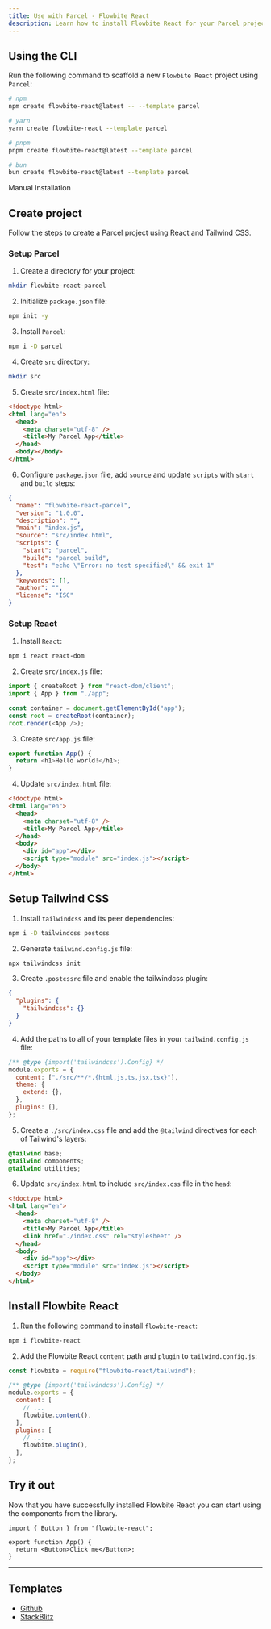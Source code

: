 ```yaml
---
title: Use with Parcel - Flowbite React
description: Learn how to install Flowbite React for your Parcel project and start developing modern web applications with interactive components
---
```


## Using the CLI

Run the following command to scaffold a new `Flowbite React` project using `Parcel`:

```bash
# npm
npm create flowbite-react@latest -- --template parcel

# yarn
yarn create flowbite-react --template parcel

# pnpm
pnpm create flowbite-react@latest --template parcel

# bun
bun create flowbite-react@latest --template parcel
```

<TextDivider>Manual Installation</TextDivider>

## Create project

Follow the steps to create a Parcel project using React and Tailwind CSS.

### Setup Parcel

1. Create a directory for your project:

```bash
mkdir flowbite-react-parcel
```

2. Initialize `package.json` file:

```bash
npm init -y
```

3. Install `Parcel`:

```bash
npm i -D parcel
```

4. Create `src` directory:

```bash
mkdir src
```

5. Create `src/index.html` file:

```html
<!doctype html>
<html lang="en">
  <head>
    <meta charset="utf-8" />
    <title>My Parcel App</title>
  </head>
  <body></body>
</html>
```

6. Configure `package.json` file, add `source` and update `scripts` with `start` and `build` steps:

```json {6,8-9}
{
  "name": "flowbite-react-parcel",
  "version": "1.0.0",
  "description": "",
  "main": "index.js",
  "source": "src/index.html",
  "scripts": {
    "start": "parcel",
    "build": "parcel build",
    "test": "echo \"Error: no test specified\" && exit 1"
  },
  "keywords": [],
  "author": "",
  "license": "ISC"
}
```

### Setup React

1. Install `React`:

```bash
npm i react react-dom
```

2. Create `src/index.js` file:

```js
import { createRoot } from "react-dom/client";
import { App } from "./app";

const container = document.getElementById("app");
const root = createRoot(container);
root.render(<App />);
```

3. Create `src/app.js` file:

```js
export function App() {
  return <h1>Hello world!</h1>;
}
```

4. Update `src/index.html` file:

```html {8,9}
<!doctype html>
<html lang="en">
  <head>
    <meta charset="utf-8" />
    <title>My Parcel App</title>
  </head>
  <body>
    <div id="app"></div>
    <script type="module" src="index.js"></script>
  </body>
</html>
```

## Setup Tailwind CSS

1. Install `tailwindcss` and its peer dependencies:

```bash
npm i -D tailwindcss postcss
```

2. Generate `tailwind.config.js` file:

```bash
npx tailwindcss init
```

3. Create `.postcssrc` file and enable the tailwindcss plugin:

```json
{
  "plugins": {
    "tailwindcss": {}
  }
}
```

4. Add the paths to all of your template files in your `tailwind.config.js` file:

```js {3}
/** @type {import('tailwindcss').Config} */
module.exports = {
  content: ["./src/**/*.{html,js,ts,jsx,tsx}"],
  theme: {
    extend: {},
  },
  plugins: [],
};
```

5. Create a `./src/index.css` file and add the `@tailwind` directives for each of Tailwind's layers:

```css
@tailwind base;
@tailwind components;
@tailwind utilities;
```

6. Update `src/index.html` to include `src/index.css` file in the `head`:

```html {6}
<!doctype html>
<html lang="en">
  <head>
    <meta charset="utf-8" />
    <title>My Parcel App</title>
    <link href="./index.css" rel="stylesheet" />
  </head>
  <body>
    <div id="app"></div>
    <script type="module" src="index.js"></script>
  </body>
</html>
```

## Install Flowbite React

1. Run the following command to install `flowbite-react`:

```bash
npm i flowbite-react
```

2. Add the Flowbite React `content` path and `plugin` to `tailwind.config.js`:

```js {1,7,11}
const flowbite = require("flowbite-react/tailwind");

/** @type {import('tailwindcss').Config} */
module.exports = {
  content: [
    // ...
    flowbite.content(),
  ],
  plugins: [
    // ...
    flowbite.plugin(),
  ],
};
```

## Try it out

Now that you have successfully installed Flowbite React you can start using the components from the library.

```tsx
import { Button } from "flowbite-react";

export function App() {
  return <Button>Click me</Button>;
}
```

<hr />

## Templates

- [Github](https://github.com/themesberg/flowbite-react-template-parcel)
- [StackBlitz](https://stackblitz.com/edit/flowbite-react-template-parcel)
